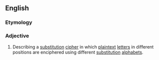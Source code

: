 ==English==
{{wikipedia|polyalphabetic cipher}}

===Etymology===
{{prefix|en|poly|alphabetic}}

===Adjective===
{{en-adj|-}}

# Describing a [[substitution]] [[cipher]] in which [[plaintext]] [[letter]]s in different positions are enciphered using different [[substitution]] [[alphabet]]s.